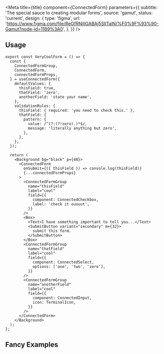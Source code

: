 

<Meta
  title={title}
  component={ConnectedForm}
  parameters={{
    subtitle: 'The special sauce to creating modular forms',
    source: 'gamut',
    status: 'current',
    design: {
      type: 'figma',
      url:
        'https://www.figma.com/file/ReGfRNillGABAj5SlITalN/%F0%9F%93%90-Gamut?node-id=1189%3A0',
    },
  }}
/>

## Usage

```tsx
export const VeryCoolForm = () => {
  const {
    ConnectedFormGroup,
    ConnectedForm,
    connectedFormProps,
  } = useConnectedForm({
    defaultValues: {
      thisField: true,
      thatField: 'zero',
      anotherField: 'state your name',
    },
    validationRules: {
      thisField: { required: 'you need to check this.' },
      thatField: {
        pattern: {
          value: /^(?:(?!zero).)*$/,
          message: 'literally anything but zero',
        },
      },
    },
  });

  return (
    <Background bg="black" p={48}>
      <ConnectedForm
        onSubmit={({ thisField }) => console.log(thisField)}
        {...connectedFormProps}
      >
        <ConnectedFormGroup
          name="thisField"
          label="cool"
          field={{
            component: ConnectedCheckbox,
            label: 'check it ouuuut',
          }}
        />
        <Box>
          <Text>I have something important to tell you...</Text>
          <SubmitButton variant="secondary" m={32}>
            submit this form.
          </SubmitButton>
        </Box>
        <ConnectedFormGroup
          name="thatField"
          label="cool"
          field={{
            component: ConnectedSelect,
            options: ['one', 'two', 'zero'],
          }}
        />
        <ConnectedFormGroup
          name="anotherField"
          label="cool"
          field={{
            component: ConnectedInput,
            icon: TerminalIcon,
          }}
        />
      </ConnectedForm>
    </Background>
  );
};
```

<VeryCoolForm />

## Fancy Examples

<FancyConnectedFormExample />
